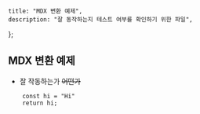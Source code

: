     title: "MDX 변환 예제",
    description: "잘 동작하는지 테스트 여부를 확인하기 위한 파일",
};

## MDX 변환 예제

-   잘 작동하는가
    ~~어떤가~~

```
    const hi = "Hi"
    return hi;
```

